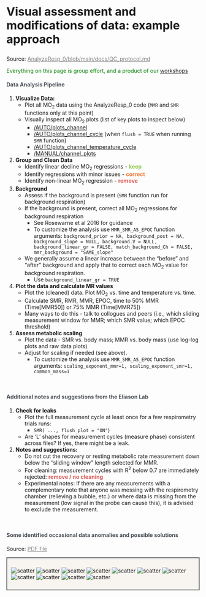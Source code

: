 
<div class="page-header">
<h2 style="font-size: 30px; text-align:left;">Visual assessment and modifications of data: example approach</h2>
  <p>Source: <a href = "https://github.com/kraskura/AnalyzeResp_0/blob/main/docs/QC_protocol.md" style = "color:gray;">AnalyzeResp_0/blob/main/docs/QC_protocol.md</a></p>
</div>

<div class="well">
  <p style="color:green;  text-align: left"> Everything on this page is group effort, and a product of our <a href = "./workshops_TBD.html">workshops</a></p>
</div>


<h4 style="color:#495057; font-weight: bold;  text-align: left">Data Analysis Pipeline</h4>
 
1. **Visualize Data:**
    - Plot all MO~2~ data using the AnalyzeResp_0 code (`MMR` and `SMR` functions only at this point)
    - Visually inspect all MO~2~ plots (list of key plots to inspect below)
        + [/AUTO/plots_channel](https://github.com/kraskura/AnalyzeResp_0/tree/main/Test/AUTO/plots_channel)
        + [/AUTO/plots_channel_cycle](https://github.com/kraskura/AnalyzeResp_0/tree/main/Test/AUTO/plots_channel_cycle) (when `flush = TRUE` when running `SMR` function)
        + [/AUTO/plots_channel_temperature_cycle](https://github.com/kraskura/AnalyzeResp_0/tree/main/Test/AUTO/plots_channel_temperature_cycle)
        + [/MANUAL/channel_plots](https://github.com/kraskura/AnalyzeResp_0/tree/main/Test/MANUAL/channel_plots)

2. **Group and Clean Data** 
    - Identify linear decline MO~2~ regressions - <span style = "color: #93c54b; font-weight: bold;" >keep</span>
    - Identify regressions with minor issues - <span style = "color: #f47c3c; font-weight: bold;" >correct</span>
    - Identify non-linear MO~2~ regression - <span style = "color: #d9534f; font-weight: bold;" >remove</span>

3. **Background**
    - Assess if the background is present (`SMR` function run for background respiration)
    - If the background is present, correct all MO~2~ regressions for background respiration 
        + See Rosewarne et al 2016 for guidance
        + To customize the analysis use `MMR_SMR_AS_EPOC` function arguments: `background_prior = NA, background_post = NA, background_slope = NULL, background.V = NULL, background_linear_gr = FALSE, match_background_Ch = FALSE, mmr_background = "SAME_slope"`
    - We generally assume a linear increase between the "before" and "after" background and apply that to correct each MO~2~ value for background respiration.
        + Use `background_linear_gr = TRUE`

4. **Plot the data and calculate MR values**
    - Plot the (cleaned) data. Plot MO~2~ vs. time and temperature vs. time.
    - Calculate SMR, RMR, MMR, EPOC, time to 50% MMR (Time[MMR50]) or 75% MMR (Time[MMR75]) 
    - Many ways to do this - talk to collogues and peers (i.e., which sliding measurement window for MMR; which SMR value; which EPOC threshold)

5. **Assess metabolic scaling**
    - Plot the data - SMR vs. body mass; MMR vs. body mass (use log-log plots and raw data plots)
    - Adjust for scaling if needed (see above).
        + To customize the analysis use `MMR_SMR_AS_EPOC` function arguments: `scaling_exponent_mmr=1, scaling_exponent_smr=1, common_mass=1`

<br>
<h4 style="color:#495057; font-weight: bold;  text-align: left">Additional notes and suggestions from the Eliason Lab</h4>

1. **Check for leaks**
    - Plot the full measurement cycle at least once for a few respirometry trials runs: 
         + `SMR( ..., flush_plot = "ON"`)
    - Are 'L' shapes for measurement cycles (measure phase) consistent across files? If yes, there might be a leak. 

2. **Notes and suggestions:** 
    - Do not cut the recovery or resting metabolic rate measurement down below the "sliding window" length selected for MMR.
    - For cleaning: measurement cycles with R^2^ below 0.7 are immediately rejected: <span style = "color: #d9534f; font-weight: bold;" >remove / no cleaning</span>
    - Experimental notes: If there are any measurements with a complementary note that anyone was messing with the respirometry chamber (relieving a bubble, etc.) or where data is missing from the measurement (low signal in the probe can cause this), it is advised to exclude the measurement. 


<br>
<h4 style="color:#495057; font-weight: bold;  text-align: left"> Some identified occasional data anomalies and possible solutions</h4>
<p>Source: <a href = "https://github.com/kraskura/AnalyzeResp_0/blob/main/docs/files/resources/qc_Eliason_lab.pdf" style = "color:gray;">PDF file</a></p>

<div style="background-color: #f8f5f0;  border: 2px solid #484f4f; padding: 10px">

<img src= "./files/resources/qc_Eliason_lab/slide5.png" alt="scatter"></img>
<img src= "./files/resources/qc_Eliason_lab/slide6.png" alt="scatter"></img>
<img src= "./files/resources/qc_Eliason_lab/slide7.png" alt="scatter"></img>
<img src= "./files/resources/qc_Eliason_lab/slide8.png" alt="scatter"></img>
<img src= "./files/resources/qc_Eliason_lab/slide9.png" alt="scatter"></img>
<img src= "./files/resources/qc_Eliason_lab/slide10.png" alt="scatter"></img>
<img src= "./files/resources/qc_Eliason_lab/slide11.png" alt="scatter"></img>
<img src= "./files/resources/qc_Eliason_lab/slide12.png" alt="scatter"></img>
<img src= "./files/resources/qc_Eliason_lab/slide13.png" alt="scatter"></img>
<img src= "./files/resources/qc_Eliason_lab/slide14.png" alt="scatter"></img>
<img src= "./files/resources/qc_Eliason_lab/slide15.png" alt="scatter"></img>


</div>
